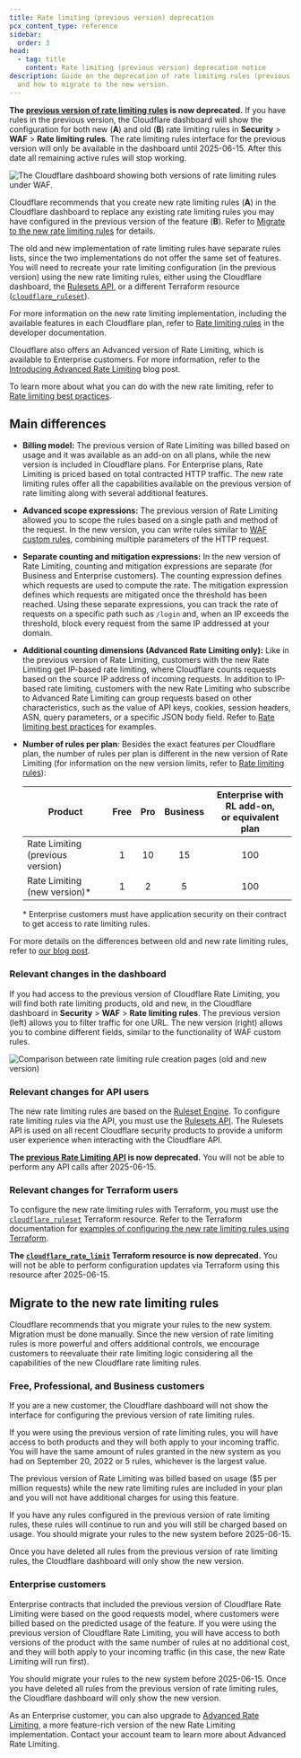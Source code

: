 ```yaml
---
title: Rate limiting (previous version) deprecation
pcx_content_type: reference
sidebar:
  order: 3
head:
  - tag: title
    content: Rate limiting (previous version) deprecation notice
description: Guide on the deprecation of rate limiting rules (previous version)
  and how to migrate to the new version.
---
```


**The [previous version of rate limiting rules](/waf/reference/legacy/old-rate-limiting/) is now deprecated.** If you have rules in the previous version, the Cloudflare dashboard will show the configuration for both new (**A**) and old (**B**) rate limiting rules in **Security** > **WAF** > **Rate limiting rules**. The rate limiting rules interface for the previous version will only be available in the dashboard until 2025-06-15. After this date all remaining active rules will stop working.

![The Cloudflare dashboard showing both versions of rate limiting rules under WAF.](~/assets/images/waf/reference/rate-limiting-both-versions.png)

Cloudflare recommends that you create new rate limiting rules (**A**) in the Cloudflare dashboard to replace any existing rate limiting rules you may have configured in the previous version of the feature (**B**). Refer to [Migrate to the new rate limiting rules](#migrate-to-the-new-rate-limiting-rules) for details.

The old and new implementation of rate limiting rules have separate rules lists, since the two implementations do not offer the same set of features. You will need to recreate your rate limiting configuration (in the previous version) using the new rate limiting rules, either using the Cloudflare dashboard, the [Rulesets API](/ruleset-engine/rulesets-api/), or a different Terraform resource ([`cloudflare_ruleset`](https://registry.terraform.io/providers/cloudflare/cloudflare/latest/docs/resources/ruleset)).

For more information on the new rate limiting implementation, including the available features in each Cloudflare plan, refer to [Rate limiting rules](/waf/rate-limiting-rules/) in the developer documentation.

Cloudflare also offers an Advanced version of Rate Limiting, which is available to Enterprise customers. For more information, refer to the [Introducing Advanced Rate Limiting](https://blog.cloudflare.com/advanced-rate-limiting/) blog post.

To learn more about what you can do with the new rate limiting, refer to [Rate limiting best practices](/waf/rate-limiting-rules/best-practices/).

## Main differences

- **Billing model:** The previous version of Rate Limiting was billed based on usage and it was available as an add-on on all plans, while the new version is included in Cloudflare plans. For Enterprise plans, Rate Limiting is priced based on total contracted HTTP traffic. The new rate limiting rules offer all the capabilities available on the previous version of rate limiting along with several additional features.

- **Advanced scope expressions:** The previous version of Rate Limiting allowed you to scope the rules based on a single path and method of the request. In the new version, you can write rules similar to [WAF custom rules](/waf/custom-rules/), combining multiple parameters of the HTTP request.

- **Separate counting and mitigation expressions:** In the new version of Rate Limiting, counting and mitigation expressions are separate (for Business and Enterprise customers). The counting expression defines which requests are used to compute the rate. The mitigation expression defines which requests are mitigated once the threshold has been reached. Using these separate expressions, you can track the rate of requests on a specific path such as `/login` and, when an IP exceeds the threshold, block every request from the same IP addressed at your domain.

- **Additional counting dimensions (Advanced Rate Limiting only):** Like in the previous version of Rate Limiting, customers with the new Rate Limiting get IP-based rate limiting, where Cloudflare counts requests based on the source IP address of incoming requests. In addition to IP-based rate limiting, customers with the new Rate Limiting who subscribe to Advanced Rate Limiting can group requests based on other characteristics, such as the value of API keys, cookies, session headers, ASN, query parameters, or a specific JSON body field. Refer to [Rate limiting best practices](/waf/rate-limiting-rules/best-practices/) for examples.

- **Number of rules per plan**: Besides the exact features per Cloudflare plan, the number of rules per plan is different in the new version of Rate Limiting (for information on the new version limits, refer to [Rate limiting rules](/waf/rate-limiting-rules/#availability)):

  | Product                          | Free | Pro | Business | Enterprise with RL add-on,<br/> or equivalent plan |
  | -------------------------------- | :--: | :-: | :------: | :------------------------------------------------: |
  | Rate Limiting (previous version) |  1   | 10  |    15    |                        100                         |
  | Rate Limiting (new version)\*    |  1   |  2  |    5     |                        100                         |

  \* Enterprise customers must have application security on their contract to get access to rate limiting rules.

For more details on the differences between old and new rate limiting rules, refer to [our blog post](https://blog.cloudflare.com/unmetered-ratelimiting/).

### Relevant changes in the dashboard

If you had access to the previous version of Cloudflare Rate Limiting, you will find both rate limiting products, old and new, in the Cloudflare dashboard in **Security** > **WAF** > **Rate limiting rules**. The previous version (left) allows you to filter traffic for one URL. The new version (right) allows you to combine different fields, similar to the functionality of WAF custom rules.

![Comparison between rate limiting rule creation pages (old and new version)](~/assets/images/waf/reference/rate-limiting-compare-creation-page.png)

### Relevant changes for API users

The new rate limiting rules are based on the [Ruleset Engine](/ruleset-engine/). To configure rate limiting rules via the API, you must use the [Rulesets API](/ruleset-engine/rulesets-api/). The Rulesets API is used on all recent Cloudflare security products to provide a uniform user experience when interacting with the Cloudflare API.

**The [previous Rate Limiting API](/api/resources/rate_limits/methods/list/) is now deprecated.** You will not be able to perform any API calls after 2025-06-15.

### Relevant changes for Terraform users

To configure the new rate limiting rules with Terraform, you must use the [`cloudflare_ruleset`](https://registry.terraform.io/providers/cloudflare/cloudflare/latest/docs/resources/ruleset) Terraform resource. Refer to the Terraform documentation for [examples of configuring the new rate limiting rules using Terraform](/terraform/additional-configurations/rate-limiting-rules/).

**The [`cloudflare_rate_limit`](https://registry.terraform.io/providers/cloudflare/cloudflare/latest/docs/resources/rate_limit) Terraform resource is now deprecated.** You will not be able to perform configuration updates via Terraform using this resource after 2025-06-15.

## Migrate to the new rate limiting rules

Cloudflare recommends that you migrate your rules to the new system. Migration must be done manually. Since the new version of rate limiting rules is more powerful and offers additional controls, we encourage customers to reevaluate their rate limiting logic considering all the capabilities of the new Cloudflare rate limiting rules.

### Free, Professional, and Business customers

If you are a new customer, the Cloudflare dashboard will not show the interface for configuring the previous version of rate limiting rules.

If you were using the previous version of rate limiting rules, you will have access to both products and they will both apply to your incoming traffic. You will have the same amount of rules granted in the new system as you had on September 20, 2022 or 5 rules, whichever is the largest value.

The previous version of Rate Limiting was billed based on usage ($5 per million requests) while the new rate limiting rules are included in your plan and you will not have additional charges for using this feature.

If you have any rules configured in the previous version of rate limiting rules, these rules will continue to run and you will still be charged based on usage. You should migrate your rules to the new system before 2025-06-15.

Once you have deleted all rules from the previous version of rate limiting rules, the Cloudflare dashboard will only show the new version.

### Enterprise customers

Enterprise contracts that included the previous version of Cloudflare Rate Limiting were based on the good requests model, where customers were billed based on the predicted usage of the feature. If you were using the previous version of Cloudflare Rate Limiting, you will have access to both versions of the product with the same number of rules at no additional cost, and they will both apply to your incoming traffic (in this case, the new Rate Limiting will run first).

You should migrate your rules to the new system before 2025-06-15. Once you have deleted all rules from the previous version of rate limiting rules, the Cloudflare dashboard will only show the new version.

As an Enterprise customer, you can also upgrade to [Advanced Rate Limiting](https://blog.cloudflare.com/advanced-rate-limiting/), a more feature-rich version of the new Rate Limiting implementation. Contact your account team to learn more about Advanced Rate Limiting.
